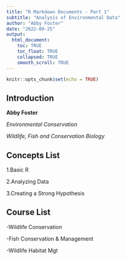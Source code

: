 ```yaml
---
title: "R Markdown Documents - Part 1"
subtitle: "Analysis of Environmental Data"
author: "Abby Foster"
date: "2022-09-25"
output: 
  html_document:
    toc: TRUE
    toc_float: TRUE
    collapsed: TRUE
    smooth_scroll: TRUE
---
```


```r
knitr::opts_chunk$set(echo = TRUE)
```

## Introduction
**Abby Foster**

*Environmental Conservation*

*Wildlife, Fish and Conservation Biology*

## Concepts List
1.Basic R

2.Analyzing Data

3.Creating a Strong Hypothesis

## Course List
-Wildlife Conservation

-Fish Conservation & Management

-Wildlife Habitat Mgt

